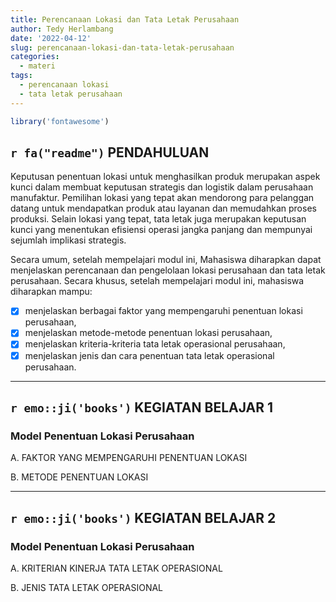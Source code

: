 ```yaml
---
title: Perencanaan Lokasi dan Tata Letak Perusahaan
author: Tedy Herlambang
date: '2022-04-12'
slug: perencanaan-lokasi-dan-tata-letak-perusahaan
categories:
  - materi
tags:
  - perencanaan lokasi
  - tata letak perusahaan
---
```



```r
library('fontawesome')
```

## `r fa("readme")` PENDAHULUAN

Keputusan penentuan lokasi untuk menghasilkan produk merupakan aspek kunci dalam membuat keputusan strategis dan logistik dalam perusahaan manufaktur. Pemilihan lokasi yang tepat akan mendorong para pelanggan datang untuk mendapatkan produk atau layanan dan memudahkan proses produksi. Selain lokasi yang tepat, tata letak juga merupakan keputusan kunci yang menentukan efisiensi operasi jangka panjang dan mempunyai sejumlah implikasi strategis.

Secara umum, setelah mempelajari modul ini, Mahasiswa diharapkan dapat menjelaskan perencanaan dan pengelolaan lokasi perusahaan dan tata letak perusahaan. Secara khusus, setelah mempelajari modul ini, mahasiswa diharapkan mampu:

- [x] menjelaskan berbagai faktor yang mempengaruhi penentuan lokasi perusahaan,
- [x] menjelaskan metode-metode penentuan lokasi perusahaan,
- [x] menjelaskan kriteria-kriteria tata letak operasional perusahaan,
- [x] menjelaskan jenis dan cara penentuan tata letak operasional perusahaan.

---

## `r emo::ji('books')` KEGIATAN BELAJAR 1
### Model Penentuan Lokasi Perusahaan

A. FAKTOR YANG MEMPENGARUHI PENENTUAN LOKASI

B. METODE PENENTUAN LOKASI

---

## `r emo::ji('books')` KEGIATAN BELAJAR 2
### Model Penentuan Lokasi Perusahaan

A. KRITERIAN KINERJA TATA LETAK OPERASIONAL

B. JENIS TATA LETAK OPERASIONAL

